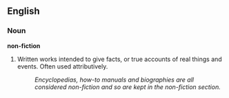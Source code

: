 ==English==

===Noun===
'''non-fiction'''

# Written works intended to give facts, or true accounts of real things and events.  Often used attributively.
#: ''Encyclopedias, how-to manuals and biographies are all considered non-fiction and so are kept in the non-fiction section.''
